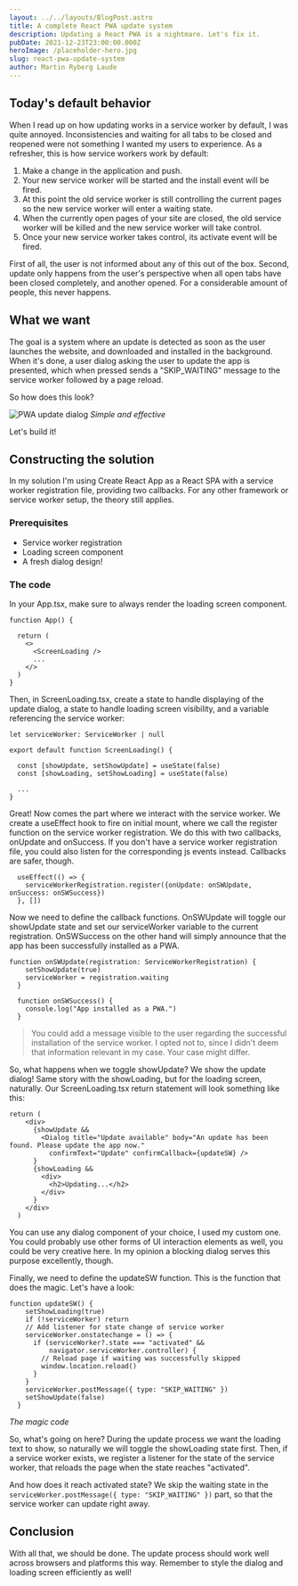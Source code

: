 ```yaml
---
layout: ../../layouts/BlogPost.astro
title: A complete React PWA update system
description: Updating a React PWA is a nightmare. Let's fix it.
pubDate: 2021-12-23T23:00:00.000Z
heroImage: /placeholder-hero.jpg
slug: react-pwa-update-system
author: Martin Ryberg Laude
---
```


## Today's default behavior
When I read up on how updating works in a service worker by default, I was quite annoyed. Inconsistencies and waiting for all tabs to be closed and reopened were not something I wanted my users to experience. As a refresher, this is how service workers work by default:

1. Make a change in the application and push.
2. Your new service worker will be started and the install event will be fired.
3. At this point the old service worker is still controlling the current pages so the new service worker will enter a waiting state.
4. When the currently open pages of your site are closed, the old service worker will be killed and the new service worker will take control.
5. Once your new service worker takes control, its activate event will be fired.

First of all, the user is not informed about any of this out of the box. Second, update only happens from the user's perspective when all open tabs have been closed completely, and another opened. For a considerable amount of people, this never happens.

## What we want
The goal is a system where an update is detected as soon as the user launches the website, and downloaded and installed in the background. When it's done, a user dialog asking the user to update the app is presented, which when pressed sends a "SKIP_WAITING" message to the service worker followed by a page reload. 

So how does this look? 

![PWA update dialog](/images/uploads/screenshot_pwa_update.jpg)
*Simple and effective*

Let's build it!

## Constructing the solution
In my solution I'm using Create React App as a React SPA with a service worker registration file, providing two callbacks. For any other framework or service worker setup, the theory still applies.

### Prerequisites
* Service worker registration
* Loading screen component
* A fresh dialog design!

### The code
In your App.tsx, make sure to always render the loading screen component.

```tsx
function App() {

  return (
    <>
      <ScreenLoading />
      ...
    </>
  )
}
```

Then, in ScreenLoading.tsx, create a state to handle displaying of the update dialog, a state to handle loading screen visibility, and a variable referencing the service worker:

```tsx
let serviceWorker: ServiceWorker | null

export default function ScreenLoading() {

  const [showUpdate, setShowUpdate] = useState(false)
  const [showLoading, setShowLoading] = useState(false)

  ...
}
```

Great! Now comes the part where we interact with the service worker. We create a useEffect hook to fire on initial mount, where we call the register function on the service worker registration. We do this with two callbacks, onUpdate and onSuccess. If you don't have a service worker registration file, you could also listen for the corresponding js events instead. Callbacks are safer, though. 

```tsx
  useEffect(() => {
    serviceWorkerRegistration.register({onUpdate: onSWUpdate, onSuccess: onSWSuccess})
  }, [])
```

Now we need to define the callback functions. OnSWUpdate will toggle our showUpdate state and set our serviceWorker variable to the current registration. OnSWSuccess on the other hand will simply announce that the app has been successfully installed as a PWA.

```tsx
function onSWUpdate(registration: ServiceWorkerRegistration) {
    setShowUpdate(true)
    serviceWorker = registration.waiting
  }

  function onSWSuccess() {
    console.log("App installed as a PWA.")
  }
```

> You could add a message visible to the user regarding the successful installation of the service worker. I opted not to, since I didn't deem that information relevant in my case. Your case might differ.

So, what happens when we toggle showUpdate? We show the update dialog! Same story with the showLoading, but for the loading screen, naturally. Our ScreenLoading.tsx return statement will look something like this:

```tsx
return (
    <div>
      {showUpdate && 
        <Dialog title="Update available" body="An update has been found. Please update the app now."
          confirmText="Update" confirmCallback={updateSW} />
      }
      {showLoading &&
        <div>
          <h2>Updating...</h2>
        </div>
      }
    </div>
  )
```

You can use any dialog component of your choice, I used my custom one. You could probably use other forms of UI interaction elements as well, you could be very creative here. In my opinion a blocking dialog serves this purpose excellently, though. 

Finally, we need to define the updateSW function. This is the function that does the magic. Let's have a look:

```tsx
function updateSW() {
    setShowLoading(true)
    if (!serviceWorker) return
    // Add listener for state change of service worker
    serviceWorker.onstatechange = () => {
      if (serviceWorker?.state === "activated" &&
          navigator.serviceWorker.controller) {
        // Reload page if waiting was successfully skipped
        window.location.reload()
      }
    }
    serviceWorker.postMessage({ type: "SKIP_WAITING" })
    setShowUpdate(false)
  }
```
*The magic code*

So, what's going on here? During the update process we want the loading text to show, so naturally we will toggle the showLoading state first. Then, if a service worker exists, we register a listener for the state of the service worker, that reloads the page when the state reaches "activated".

And how does it reach activated state? We skip the waiting state in the `serviceWorker.postMessage({ type: "SKIP_WAITING" })` part, so that the service worker can update right away. 

## Conclusion
With all that, we should be done. The update process should work well across browsers and platforms this way. Remember to style the dialog and loading screen efficiently as well!